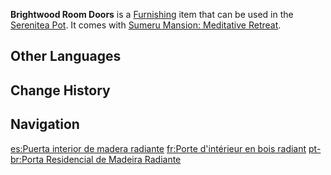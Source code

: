 {{Furnishing Infobox
|id             = 364304
|image          = Item Brightwood Room Doors.png
|category       = Decoration
|subcategory    = Room Door
|quality        = 3
|adeptal_energy = 30
|load           = 
|reduced_load   = 
|description    = [[Brightwood]] doors with hollowed-out carved structures that are as intricate as the veins of a leaf. When combined with verdant fabrics, these doors are elegant, soundproof, and fantastic for airflow, ready to be installed at any room in the house.
|mention        = 
|blueprint      = 
|source1        = Unlock [[Sublime Spicewood]] Realm Layout
|limited        = 1
}}
'''Brightwood Room Doors''' is a [[Furnishing]] item that can be used in the [[Serenitea Pot]]. It comes with [[Sumeru Mansion: Meditative Retreat]].

==Other Languages==
{{Other Languages
|default_hidden = 1
|en      = Brightwood Room Doors
|zhs     = 寓所辉木房门
|zhs_rm  = Yùsuǒ Huīmù Fángmén
|zht     = 寓所輝木房門
|zht_rm  = Yùsuǒ Huīmù Fángmén
|ja      = 住まいの輝光の扉
|ja_rm   = Sumai no Kikou no Tobira
|ko      = 빛나는 나무 원목 방문
|es      = Puerta interior de madera radiante
|fr      = Porte d'intérieur en bois radiant
|ru      = Межкомнатная дверь из сияющей древесины
|th      = ประตูภายในไม้ Brightwood
|th_rm   = 
|vi      = Cửa Phòng Gỗ Sáng
|de      = Wohnraumtür aus Hellholz
|id      = Pintu Rumah Brightwood
|pt      = Porta Residencial de Madeira Radiante
|tr      = Sarmal Oda Kapıları
|it      = Porte della stanza in Legno dello splendore
}}

==Change History==
{{Change History|3.2}}

==Navigation==
{{Furnishing Navbox|interior}}

[[es:Puerta interior de madera radiante]]
[[fr:Porte d'intérieur en bois radiant]]
[[pt-br:Porta Residencial de Madeira Radiante]]